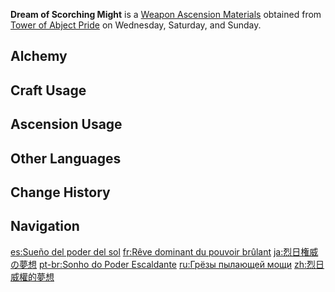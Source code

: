 {{Item Infobox
|id          = 114047
|image       = Item Dream of Scorching Might.png
|type        = Weapon Ascension Materials
|group       = Scorching Mights
|invCategory = Character Development Items
|quality     = 4
|description = Silver moonlight and clear springs once completed the scenery of the oases. But as the [[Lord of Flowers]] faded in the darkening sandstorm, so was the worriless golden paradise submerged by death.<br>In the poetry of the [[The Eremites|Eremite Tribe]], the moon cast its silver light on the crimson mantle, causing [[Al-Ahmar]], the Mourning King, to be driven to madness.<br>In a melancholic desert ballad, driven by the haunting nostalgia, the lonely king created an [[The Orchard of Pairidaeza|ever-youthful dreamland]] in the center of the desert, where undisturbed water sprang up and perpetual dusk remained.
|day1        = Wednesday
|day2        = Saturday
|day3        = Sunday
|source1     = Tower of Abject Pride
|source2     = [[Crafting]]
}}
'''Dream of Scorching Might''' is a [[Weapon Ascension Materials]] obtained from [[Tower of Abject Pride]] on Wednesday, Saturday, and Sunday.

==Alchemy==
{{Recipe
|type = Crafting
|Remnant Glow of Scorching Might = 3
|Mora = 350
|sort = Remnant Glow of Scorching Might;Mora
}}

==Craft Usage==
{{Craft Usage}}

==Ascension Usage==
{{Ascension Usage}}

==Other Languages==
{{Other Languages
|en      = Dream of Scorching Might
|zhs     = 烈日威权的梦想
|zhs_rm  = Lièrì Wēiquán de Mèngxiǎng
|zht     = 烈日威權的夢想
|zht_rm  = Lièrì Wēiquán de Mèngxiǎng
|zh_tl   = 
|ja      = 烈日権威の夢想
|ja_rm   = Retsujitsu Ken'i no Musou
|ja_tl   = Dream of The Authority of the Blazing Sun
|ko      = 태양 같은 권위의 꿈
|ko_rm   = Taeyang Gateun Gwonwi-ui Kkum
|ko_tl   = Dream of Sun-like Authority
|es      = Sueño del poder del sol
|es_tl   = Dream of the Power of the Sun
|fr      = Rêve dominant du pouvoir brûlant
|fr_tl   = Dominating Dream of Burning Might
|ru      = Грёзы пылающей мощи
|ru_tl   = Dreams of Scorching Might
|th      = Dream of Scorching Might
|vi      = Mơ Ước Của Ánh Nắng Quyền Uy
|vi_tl   = 
|de      = Traum der sengenden Macht
|de_tl   = Dream of Scorching Might
|id      = Dream of Scorching Might
|pt      = Sonho do Poder Escaldante
|pt_tl   = 
|tr      = Kavurucu Kuvvetin Rüyası
|tr_tl   = Scorching Might's Dream
|it      = Sogno di possanza infuocata
|it_tl   = 
}}

==Change History==
{{Change History|3.0}}

==Navigation==
{{Development Item Navbox|Weapon Materials}}

[[es:Sueño del poder del sol]]
[[fr:Rêve dominant du pouvoir brûlant]]
[[ja:烈日権威の夢想]]
[[pt-br:Sonho do Poder Escaldante]]
[[ru:Грёзы пылающей мощи]]
[[zh:烈日威權的夢想]]